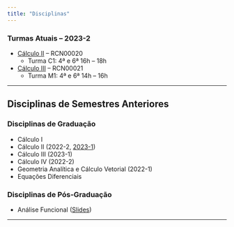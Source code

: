 ```yaml
---
title: "Disciplinas"
---
```


### Turmas Atuais -- 2023-2

-   [Cálculo II](calculoII/c2-2023-2.qmd) -- RCN00020 
    -   Turma C1: 4ª e 6ª 16h -- 18h
-   [Cálculo III](calculoIII/c3-2023-2.qmd) -- RCN00021
    -   Turma M1: 4ª e 6ª 14h -- 16h

---

## Disciplinas de Semestres Anteriores

### Disciplinas de Graduação

-   Cálculo I
-   Cálculo II (2022-2, [2023-1](calculoII/c2-2023-1.qmd))
-   Cálculo III (2023-1)
-   Cálculo IV (2022-2)
-   Geometria Analítica e Cálculo Vetorial (2022-1)
-   Equações Diferenciais

### Disciplinas de Pós-Graduação

-   Análise Funcional ([Slides](analise-funcional/functional-analysis.pdf))


---



